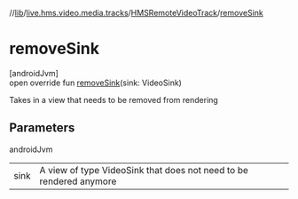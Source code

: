 //[lib](../../../index)/[live.hms.video.media.tracks](../index)/[HMSRemoteVideoTrack](index)/[removeSink](remove-sink)

# removeSink

[androidJvm]\
open override fun [removeSink](remove-sink)(sink: VideoSink)

Takes in a view that needs to be removed from rendering

## Parameters

androidJvm

|      |                                                                    |
| ---- | ------------------------------------------------------------------ |
| sink | A view of type VideoSink that does not need to be rendered anymore |
